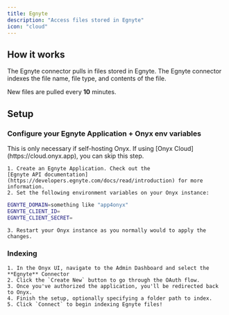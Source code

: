 ```yaml
---
title: Egnyte
description: "Access files stored in Egnyte"
icon: "cloud"
---
```


## How it works

The Egnyte connector pulls in files stored in Egnyte. The Egnyte connector indexes the
file name, file type, and contents of the file.

New files are pulled every **10** minutes.

## Setup

### Configure your Egnyte Application + Onyx env variables

<Info>
  This is only necessary if self-hosting Onyx. If using [Onyx
  Cloud](https://cloud.onyx.app), you can skip this step.
</Info>

    1. Create an Egnyte Application. Check out the
    [Egnyte API documentation](https://developers.egnyte.com/docs/read/introduction) for more information.
    2. Set the following environment variables on your Onyx instance:

```bash
EGNYTE_DOMAIN=something like "app4onyx"
EGNYTE_CLIENT_ID=
EGNYTE_CLIENT_SECRET=
```

    3. Restart your Onyx instance as you normally would to apply the changes.

### Indexing

    1. In the Onyx UI, navigate to the Admin Dashboard and select the **Egnyte** Connector
    2. Click the `Create New` button to go through the OAuth flow.
    3. Once you've authorized the application, you'll be redirected back to Onyx.
    4. Finish the setup, optionally specifying a folder path to index.
    5. Click `Connect` to begin indexing Egnyte files!

